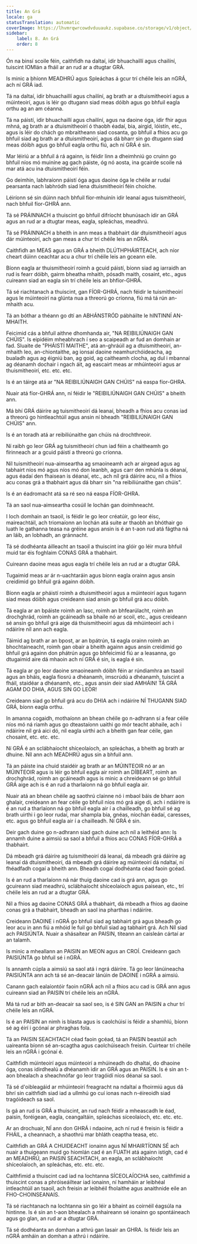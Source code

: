 ```yaml
---
title: An Grá
locale: ga
statusTranslation: automatic
coverImage: https://lhvmrqwrcowdvduuaukz.supabase.co/storage/v1/object/public/strapi-uploads/small_cover-educacion-fundamental.webp-2d51a7828a2b1309555be27f7e2a61a0.webp
sidebar:
    label: 8. An Grá
    order: 8
---
```

Ón na binsí scoile féin, caithfidh na daltaí, idir bhuachaillí agus chailíní, tuiscint IOMlán a fháil ar an rud ar a dtugtar GRÁ.

Is minic a bhíonn MEADHRÚ agus Spleáchas á gcur trí chéile leis an nGRÁ, ach ní GRÁ iad.

Tá na daltaí, idir bhuachaillí agus chailíní, ag brath ar a dtuismitheoirí agus a múinteoirí, agus is léir go dtugann siad meas dóibh agus go bhfuil eagla orthu ag an am céanna.

Tá na páistí, idir bhuachaillí agus chailíní, agus na daoine óga, idir fhir agus mhná, ag brath ar a dtuismitheoirí ó thaobh éadaí, bia, airgid, lóistín, etc., agus is léir do chách go mbraitheann siad cosanta, go bhfuil a fhios acu go bhfuil siad ag brath ar a dtuismitheoirí, agus dá bharr sin go dtugann siad meas dóibh agus go bhfuil eagla orthu fiú, ach ní GRÁ é sin.

Mar léiriú ar a bhfuil á rá againn, is féidir linn a dheimhniú go cruinn go bhfuil níos mó muiníne ag gach páiste, óg nó aosta, ina gcairde scoile ná mar atá acu ina dtuismitheoirí féin.

Go deimhin, labhraíonn páistí óga agus daoine óga le chéile ar rudaí pearsanta nach labhródh siad lena dtuismitheoirí féin choíche.

Léiríonn sé sin dúinn nach bhfuil fíor-mhuinín idir leanaí agus tuismitheoirí, nach bhfuil fíor-GHRÁ ann.

Tá sé PRÁINNACH a thuiscint go bhfuil difríocht bhunúsach idir an GRÁ agus an rud ar a dtugtar meas, eagla, spleáchas, meadhrú.

Tá sé PRÁINNACH a bheith in ann meas a thabhairt dár dtuismitheoirí agus dár múinteoirí, ach gan meas a chur trí chéile leis an nGRÁ.

Caithfidh an MEAS agus an GRÁ a bheith DLÚTHPHÁIRTEACH, ach níor cheart dúinn ceachtar acu a chur trí chéile leis an gceann eile.

Bíonn eagla ar thuismitheoirí roimh a gcuid páistí, bíonn siad ag iarraidh an rud is fearr dóibh, gairm bheatha mhaith, pósadh maith, cosaint, etc., agus cuireann siad an eagla sin trí chéile leis an bhfíor-GHRÁ.

Tá sé riachtanach a thuiscint, gan FÍOR-GHRÁ, nach féidir le tuismitheoirí agus le múinteoirí na glúnta nua a threorú go críonna, fiú má tá rún an-mhaith acu.

Tá an bóthar a théann go dtí an ABHÁNSTRÓD pábháilte le hINTINNÍ AN-MHAITH.

Feicimid cás a bhfuil aithne dhomhanda air, "NA REIBILIÚNAIGH GAN CHÚIS". Is eipidéim mheabhrach í seo a scaipeadh ar fud an domhain ar fad. Sluaite de "PHÁISTÍ MAITHE", atá an-ghráúil ag a dtuismitheoirí, an-mhaith leo, an-chiontaithe, ag ionsaí daoine neamhurchóideacha, ag bualadh agus ag éigniú ban, ag goid, ag caitheamh clocha, ag dul i mbannaí ag déanamh dochair i ngach áit, ag eascairt meas ar mhúinteoirí agus ar thuismitheoirí, etc. etc. etc.

Is é an táirge atá ar "NA REIBILIÚNAIGH GAN CHÚIS" ná easpa fíor-GHRA.

Nuair atá fíor-GHRÁ ann, ní féidir le "REIBILIÚNAIGH GAN CHÚIS" a bheith ann.

Má bhí GRÁ dáiríre ag tuismitheoirí dá leanaí, bheadh a fhios acu conas iad a threorú go hintleachtúil agus ansin ní bheadh "REIBILIÚNAIGH GAN CHÚIS" ann.

Is é an toradh atá ar reibiliúnaithe gan chúis ná drochthreoir.

Ní raibh go leor GRÁ ag tuismitheoirí chun iad féin a chaitheamh go fírinneach ar a gcuid páistí a threorú go críonna.

Níl tuismitheoirí nua-aimseartha ag smaoineamh ach ar airgead agus ag tabhairt níos mó agus níos mó don leanbh, agus carr den mhúnla is déanaí, agus éadaí den fhaisean is déanaí, etc., ach níl grá dáiríre acu, níl a fhios acu conas grá a thabhairt agus dá bharr sin "na reibiliúnaithe gan chúis".

Is é an éadromacht atá sa ré seo ná easpa FÍOR-GHRA.

Tá an saol nua-aimseartha cosúil le lochán gan doimhneacht.

I loch domhain an tsaoil, is féidir le go leor créatúir, go leor éisc, maireachtáil, ach triomaíonn an lochán atá suite ar thaobh an bhóthair go luath le gathanna teasa na gréine agus ansin is é an t-aon rud atá fágtha ná an láib, an lobhadh, an gránnacht.

Tá sé dodhéanta áilleacht an tsaoil a thuiscint ina glóir go léir mura bhfuil muid tar éis foghlaim CONAS GRÁ a thabhairt.

Cuireann daoine meas agus eagla trí chéile leis an rud ar a dtugtar GRÁ.

Tugaimid meas ar ár n-uachtaráin agus bíonn eagla orainn agus ansin creidimid go bhfuil grá againn dóibh.

Bíonn eagla ar pháistí roimh a dtuismitheoirí agus a múinteoirí agus tugann siad meas dóibh agus creideann siad ansin go bhfuil grá acu dóibh.

Tá eagla ar an bpáiste roimh an lasc, roimh an bhfearúlacht, roimh an drochghrád, roimh an gcáineadh sa bhaile nó ar scoil, etc., agus creideann sé ansin go bhfuil grá aige dá thuismitheoirí agus dá mhúinteoirí ach i ndáiríre níl ann ach eagla.

Táimid ag brath ar an bpost, ar an bpátrún, tá eagla orainn roimh an bhochtaineacht, roimh gan obair a bheith againn agus ansin creidimid go bhfuil grá againn don phátrún agus go bhfeicimid fiú ar a leasanna, go dtugaimid aire dá mhaoin ach ní GRÁ é sin, is eagla é sin.

Tá eagla ar go leor daoine smaoineamh dóibh féin ar rúndiamhra an tsaoil agus an bháis, eagla fiosrú a dhéanamh, imscrúdú a dhéanamh, tuiscint a fháil, staidéar a dhéanamh, etc., agus ansin deir siad AMHÁIN! TÁ GRÁ AGAM DO DHIA, AGUS SIN GO LEOR!

Creideann siad go bhfuil grá acu do DHIA ach i ndáiríre NÍ THUGANN SIAD GRÁ, bíonn eagla orthu.

In amanna cogaidh, mothaíonn an bhean chéile go n-adhrann sí a fear céile níos mó ná riamh agus go dteastaíonn uaithi go mór teacht abhaile, ach i ndáiríre níl grá aici dó, níl eagla uirthi ach a bheith gan fear céile, gan chosaint, etc. etc. etc.

Ní GRÁ é an sclábhaíocht shíceolaíoch, an spleáchas, a bheith ag brath ar dhuine. Níl ann ach MEADHRÚ agus sin a bhfuil ann.

Tá an páiste ina chuid staidéir ag brath ar an MÚINTEOIR nó ar an MÚINTEOIR agus is léir go bhfuil eagla air roimh an DÍBEART, roimh an drochghrád, roimh an gcáineadh agus is minic a chreideann sé go bhfuil GRÁ aige ach is é an rud a tharlaíonn ná go bhfuil eagla air.

Nuair atá an bhean chéile ag saothrú clainne nó i mbaol báis de bharr aon ghalair, creideann an fear céile go bhfuil níos mó grá aige di, ach i ndáiríre is é an rud a tharlaíonn ná go bhfuil eagla air í a chailleadh, go bhfuil sé ag brath uirthi i go leor rudaí, mar shampla bia, gnéas, níochán éadaí, caresses, etc. agus go bhfuil eagla air í a chailleadh. Ní GRÁ é sin.

Deir gach duine go n-adhrann siad gach duine ach níl a leithéid ann: Is annamh duine a aimsiú sa saol a bhfuil a fhios acu CONAS FÍOR-GHRÁ a thabhairt.

Dá mbeadh grá dáiríre ag tuismitheoirí dá leanaí, dá mbeadh grá dáiríre ag leanaí dá dtuismitheoirí, dá mbeadh grá dáiríre ag múinteoirí dá ndaltaí, ní fhéadfadh cogaí a bheith ann. Bheadh cogaí dodhéanta céad faoin gcéad.

Is é an rud a tharlaíonn ná nár thuig daoine cad is grá ann, agus go gcuireann siad meadhrú, sclábhaíocht shíceolaíoch agus paisean, etc., trí chéile leis an rud ar a dtugtar GRÁ.

Níl a fhios ag daoine CONAS GRÁ a thabhairt, dá mbeadh a fhios ag daoine conas grá a thabhairt, bheadh an saol ina pharthas i ndáiríre.

Creideann DAOINE i nGRÁ go bhfuil siad ag tabhairt grá agus bheadh go leor acu in ann fiú a mhóid le fuil go bhfuil siad ag tabhairt grá. Ach Níl siad ach PAISIÚNTA. Nuair a shásaítear an PAISIN, titeann an caisleán cártaí ar an talamh.

Is minic a mheallann an PAISIN an MEON agus an CROÍ. Creideann gach PAISIÚNTA go bhfuil sé i nGRÁ.

Is annamh cúpla a aimsiú sa saol atá i ngrá dáiríre. Tá go leor lánúineacha PAISIÚNTA ann ach tá sé an-deacair lánúin de DAOINE i nGRÁ a aimsiú.

Canann gach ealaíontóir faoin nGRÁ ach níl a fhios acu cad is GRÁ ann agus cuireann siad an PAISIN trí chéile leis an nGRÁ.

Má tá rud ar bith an-deacair sa saol seo, is é SIN GAN an PAISIN a chur trí chéile leis an nGRÁ.

Is é an PAISIN an nimh is blasta agus is caolchúisí is féidir a shamhlú, bíonn sé ag éirí i gcónaí ar phraghas fola.

Tá an PAISIN SEACHTACH céad faoin gcéad, tá an PAISIN beastúil ach uaireanta bíonn sé an-scagtha agus caolchúiseach freisin. Cuirtear trí chéile leis an nGRÁ i gcónaí é.

Caithfidh múinteoirí agus múinteoirí a mhúineadh do dhaltaí, do dhaoine óga, conas idirdhealú a dhéanamh idir an GRÁ agus an PAISIN. Is é sin an t-aon bhealach a sheachnófar go leor tragóidí níos déanaí sa saol.

Tá sé d'oibleagáid ar mhúinteoirí freagracht na ndaltaí a fhoirmiú agus dá bhrí sin caithfidh siad iad a ullmhú go cuí ionas nach n-éireoidh siad tragóideach sa saol.

Is gá an rud is GRÁ a thuiscint, an rud nach féidir a mheascadh le éad, paisin, foréigean, eagla, ceangaltáin, spleáchas síceolaíoch, etc. etc. etc.

Ar an drochuair, NÍ ann don GHRÁ i ndaoine, ach ní rud é freisin is féidir a FHÁIL, a cheannach, a shaothrú mar bhláth ceaptha teasa, etc.

Caithfidh an GRÁ A CHUIDEACHT ionainn agus NÍ MHAIRTÍONN SÉ ach nuair a thuigeann muid go hiomlán cad é an FUATH atá againn istigh, cad é an MEADHRÚ, an PAISIN SEACHTACH, an eagla, an sclábhaíocht shíceolaíoch, an spleáchas, etc. etc. etc.

Caithfimid a thuiscint cad iad na lochtanna SÍCEOLAÍOCHA seo, caithfimid a thuiscint conas a phróiseáiltear iad ionainn, ní hamháin ar leibhéal intleachtúil an tsaoil, ach freisin ar leibhéil fholaithe agus anaithnide eile an FHO-CHOINSEANAIS.

Tá sé riachtanach na lochtanna sin go léir a bhaint as coirnéil éagsúla na hintinne. Is é sin an t-aon bhealach a mhaireann sé ionainn go spontáineach agus go glan, an rud ar a dtugtar GRÁ.

Tá sé dodhéanta an domhan a athrú gan lasair an GHRA. Is féidir leis an nGRÁ amháin an domhan a athrú i ndáiríre.

